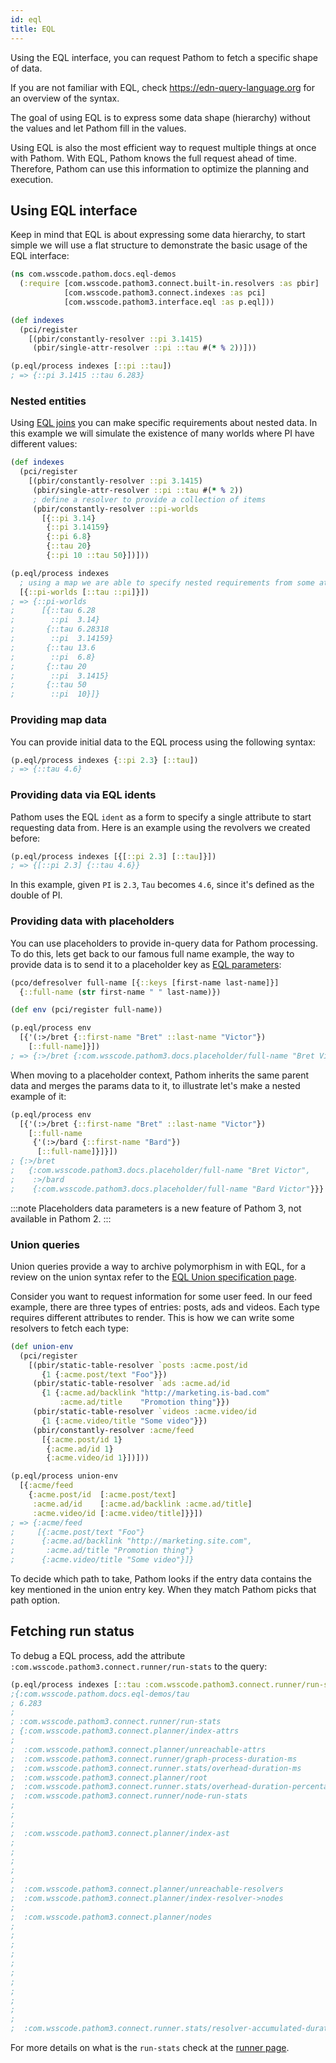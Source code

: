 ```yaml
---
id: eql
title: EQL
---
```


Using the EQL interface, you can request Pathom to fetch a specific shape of data.

If you are not familiar with EQL, check https://edn-query-language.org for an overview of the syntax.

The goal of using EQL is to express some data shape (hierarchy) without the values and
let Pathom fill in the values.

Using EQL is also the most efficient way to request multiple things at once with Pathom.
With EQL, Pathom knows the full request ahead of time. Therefore, Pathom can use this information
to optimize the planning and execution.

## Using EQL interface

Keep in mind that EQL is about expressing some data hierarchy, to start simple we will
use a flat structure to demonstrate the basic usage of the EQL interface:

```clojure
(ns com.wsscode.pathom.docs.eql-demos
  (:require [com.wsscode.pathom3.connect.built-in.resolvers :as pbir]
            [com.wsscode.pathom3.connect.indexes :as pci]
            [com.wsscode.pathom3.interface.eql :as p.eql]))

(def indexes
  (pci/register
    [(pbir/constantly-resolver ::pi 3.1415)
     (pbir/single-attr-resolver ::pi ::tau #(* % 2))]))

(p.eql/process indexes [::pi ::tau])
; => {::pi 3.1415 ::tau 6.283}
```

### Nested entities

Using [EQL joins](https://edn-query-language.org/eql/1.0.0/specification.html#_joins) you
can make specific requirements about nested data. In this example we will simulate the
existence of many worlds where PI have different values:

```clojure
(def indexes
  (pci/register
    [(pbir/constantly-resolver ::pi 3.1415)
     (pbir/single-attr-resolver ::pi ::tau #(* % 2))
     ; define a resolver to provide a collection of items
     (pbir/constantly-resolver ::pi-worlds
       [{::pi 3.14}
        {::pi 3.14159}
        {::pi 6.8}
        {::tau 20}
        {::pi 10 ::tau 50}])]))

(p.eql/process indexes
  ; using a map we are able to specify nested requirements from some attribute
  [{::pi-worlds [::tau ::pi]}])
; => {::pi-worlds
;      [{::tau 6.28
;        ::pi  3.14}
;       {::tau 6.28318
;        ::pi  3.14159}
;       {::tau 13.6
;        ::pi  6.8}
;       {::tau 20
;        ::pi  3.1415}
;       {::tau 50
;        ::pi  10}]}
```

### Providing map data

You can provide initial data to the EQL process using the following syntax:

```clojure
(p.eql/process indexes {::pi 2.3} [::tau])
; => {::tau 4.6}
```

### Providing data via EQL idents

Pathom uses the EQL `ident` as a form to specify a single attribute to start requesting
data from. Here is an example using the revolvers we created before:

```clojure
(p.eql/process indexes [{[::pi 2.3] [::tau]}])
; => {[::pi 2.3] {::tau 4.6}}
```

In this example, given `PI` is `2.3`, `Tau` becomes `4.6`, since it's defined as the
double of PI.

### Providing data with placeholders

You can use placeholders to provide in-query data for Pathom processing. To do this, lets
get back to our famous full name example, the way to provide data is to send it to
a placeholder key as [EQL parameters](https://edn-query-language.org/eql/1.0.0/specification.html#_parameters):

```clojure
(pco/defresolver full-name [{::keys [first-name last-name]}]
  {::full-name (str first-name " " last-name)})

(def env (pci/register full-name))

(p.eql/process env
  [{'(:>/bret {::first-name "Bret" ::last-name "Victor"})
    [::full-name]}])
; => {:>/bret {:com.wsscode.pathom3.docs.placeholder/full-name "Bret Victor"}}
```

When moving to a placeholder context, Pathom inherits the same parent data and merges
the params data to it, to illustrate let's make a nested example of it:

```clojure
(p.eql/process env
  [{'(:>/bret {::first-name "Bret" ::last-name "Victor"})
    [::full-name
     {'(:>/bard {::first-name "Bard"})
      [::full-name]}]}])
; {:>/bret
;   {:com.wsscode.pathom3.docs.placeholder/full-name "Bret Victor",
;    :>/bard
;    {:com.wsscode.pathom3.docs.placeholder/full-name "Bard Victor"}}}
```

:::note
Placeholders data parameters is a new feature of Pathom 3, not available in Pathom 2.
:::

### Union queries

Union queries provide a way to archive polymorphism in with EQL, for a review on the
union syntax refer to the [EQL Union specification page](https://edn-query-language.org/eql/1.0.0/specification.html#_unions).

Consider you want to request information for some user feed. In our feed example, there
are three types of entries: posts, ads and videos. Each type requires different attributes
to render. This is how we can write some resolvers to fetch each type:

```clojure
(def union-env
  (pci/register
    [(pbir/static-table-resolver `posts :acme.post/id
       {1 {:acme.post/text "Foo"}})
     (pbir/static-table-resolver `ads :acme.ad/id
       {1 {:acme.ad/backlink "http://marketing.is-bad.com"
           :acme.ad/title    "Promotion thing"}})
     (pbir/static-table-resolver `videos :acme.video/id
       {1 {:acme.video/title "Some video"}})
     (pbir/constantly-resolver :acme/feed
       [{:acme.post/id 1}
        {:acme.ad/id 1}
        {:acme.video/id 1}])]))

(p.eql/process union-env
  [{:acme/feed
    {:acme.post/id  [:acme.post/text]
     :acme.ad/id    [:acme.ad/backlink :acme.ad/title]
     :acme.video/id [:acme.video/title]}}])
; => {:acme/feed
;     [{:acme.post/text "Foo"}
;      {:acme.ad/backlink "http://marketing.site.com",
;       :acme.ad/title "Promotion thing"}
;      {:acme.video/title "Some video"}]}
```

To decide which path to take, Pathom looks if the entry data contains the key mentioned
in the union entry key. When they match Pathom picks that path option.

## Fetching run status

To debug a EQL process, add the attribute `:com.wsscode.pathom3.connect.runner/run-stats`
to the query:

```clojure
(p.eql/process indexes [::tau :com.wsscode.pathom3.connect.runner/run-stats])
;{:com.wsscode.pathom.docs.eql-demos/tau
; 6.283
;
; :com.wsscode.pathom3.connect.runner/run-stats
; {:com.wsscode.pathom3.connect.planner/index-attrs                           #:com.wsscode.pathom.docs.eql-demos{:tau 1,
;                                                                                                                 :pi  2},
;  :com.wsscode.pathom3.connect.planner/unreachable-attrs                     #{:com.wsscode.pathom3.connect.runner/run-stats},
;  :com.wsscode.pathom3.connect.runner/graph-process-duration-ms              0.10610496997833252,
;  :com.wsscode.pathom3.connect.runner.stats/overhead-duration-ms             0.09002596139907837,
;  :com.wsscode.pathom3.connect.planner/root                                  2,
;  :com.wsscode.pathom3.connect.runner.stats/overhead-duration-percentage     0.8484613059827677,
;  :com.wsscode.pathom3.connect.runner/node-run-stats                         {1 #:com.wsscode.pathom3.connect.runner{:run-duration-ms 0.00959700345993042,
;                                                                                                                     :node-run-input  #:com.wsscode.pathom.docs.eql-demos{:pi 3.1415}},
;                                                                              2 #:com.wsscode.pathom3.connect.runner{:run-duration-ms 0.0064820051193237305,
;                                                                                                                     :node-run-input  {}}},
;  :com.wsscode.pathom3.connect.planner/index-ast                             {:com.wsscode.pathom3.connect.runner/run-stats {:key          :com.wsscode.pathom3.connect.runner/run-stats,
;                                                                                                                             :type         :prop,
;                                                                                                                             :dispatch-key :com.wsscode.pathom3.connect.runner/run-stats},
;                                                                              :com.wsscode.pathom.docs.eql-demos/tau        {:key          :com.wsscode.pathom.docs.eql-demos/tau,
;                                                                                                                             :type         :prop,
;                                                                                                                             :dispatch-key :com.wsscode.pathom.docs.eql-demos/tau}},
;  :com.wsscode.pathom3.connect.planner/unreachable-resolvers                 #{},
;  :com.wsscode.pathom3.connect.planner/index-resolver->nodes                 {com.wsscode.pathom.docs.eql_demos_SLASH_pi-constant                                                           #{2},
;                                                                              com.wsscode.pathom.docs.eql_demos_SLASH_pi->com.wsscode.pathom.docs.eql_demos_SLASH_tau-single-attr-transform #{1}},
;  :com.wsscode.pathom3.connect.planner/nodes                                 {1 {:com.wsscode.pathom3.connect.planner/after-nodes      #{2},
;                                                                                 :com.wsscode.pathom3.connect.planner/requires         #:com.wsscode.pathom.docs.eql-demos{:tau {}},
;                                                                                 :com.wsscode.pathom3.connect.operation/op-name        com.wsscode.pathom.docs.eql_demos_SLASH_pi->com.wsscode.pathom.docs.eql_demos_SLASH_tau-single-attr-transform,
;                                                                                 :com.wsscode.pathom3.connect.planner/source-for-attrs #{:com.wsscode.pathom.docs.eql-demos/tau},
;                                                                                 :com.wsscode.pathom3.connect.planner/input            #:com.wsscode.pathom.docs.eql-demos{:pi {}},
;                                                                                 :com.wsscode.pathom3.connect.planner/node-id          1},
;                                                                              2 {:com.wsscode.pathom3.connect.planner/requires         #:com.wsscode.pathom.docs.eql-demos{:pi {}},
;                                                                                 :com.wsscode.pathom3.connect.operation/op-name        com.wsscode.pathom.docs.eql_demos_SLASH_pi-constant,
;                                                                                 :com.wsscode.pathom3.connect.planner/source-for-attrs #{:com.wsscode.pathom.docs.eql-demos/pi},
;                                                                                 :com.wsscode.pathom3.connect.planner/input            {},
;                                                                                 :com.wsscode.pathom3.connect.planner/run-next         1,
;                                                                                 :com.wsscode.pathom3.connect.planner/node-id          2}},
;  :com.wsscode.pathom3.connect.runner.stats/resolver-accumulated-duration-ms 0.01607900857925415}}
```

For more details on what is the `run-stats` check at the [runner page](runner.mdx#run-stats).
